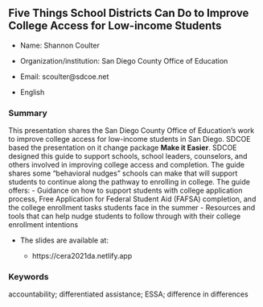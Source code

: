 ## Five Things School Districts Can Do to Improve College Access for Low-income Students 

* Name: Shannon Coulter
* Organization/institution: San Diego County Office of Education
* Email: scoulter@sdcoe.net

* English

### Summary

This presentation shares the San Diego County Office of Education's work to improve college access for low-income students in San Diego.  SDCOE based the presentation on it change package **Make it Easier**. SDCOE designed this guide to support schools, school leaders, counselors, and others involved in improving college access and completion. The guide shares some “behavioral nudges” schools can make that will support students to continue along the pathway to enrolling in college. The guide offers:
- Guidance on how to support students with college application process, Free Application for Federal
 Student Aid (FAFSA) completion, and the college enrollment tasks students face in the summer
- Resources and tools that can help nudge students to follow through with their college enrollment
 intentions  

* The slides are available at:

  * https://cera2021da.netlify.app

### Keywords

accountability; differentiated assistance; ESSA; difference in differences